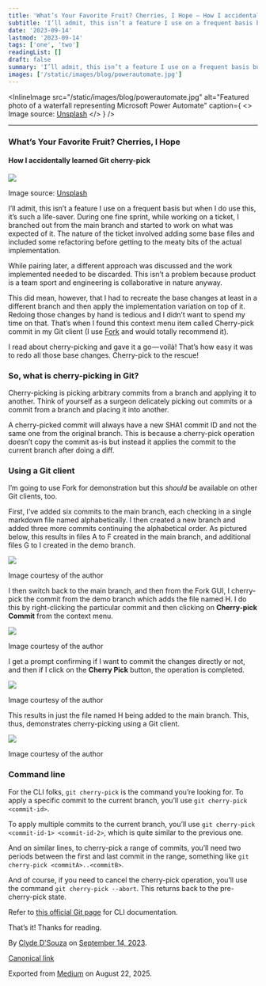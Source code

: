 ```yaml
---
title: 'What’s Your Favorite Fruit? Cherries, I Hope — How I accidentally learned Git cherry-pick'
subtitle: 'I’ll admit, this isn’t a feature I use on a frequent basis but when I do use this, it’s such a life-saver. During one fine sprint, while…'
date: '2023-09-14'
lastmod: '2023-09-14'
tags: ['one', 'two']
readingList: []
draft: false
summary: 'I’ll admit, this isn’t a feature I use on a frequent basis but when I do use this, it’s such a life-saver. During one fine sprint, while…'
images: ['/static/images/blog/powerautomate.jpg']
---
```


<InlineImage
  src="/static/images/blog/powerautomate.jpg"
  alt="Featured photo of a waterfall representing Microsoft Power Automate"
  caption={
    <>
      Image source: <a href="https://unsplash.com/photos/waAAaeC9hns">Unsplash</a>
    </>
  }
/>

***

### What’s Your Favorite Fruit? Cherries, I Hope

#### How I accidentally learned Git cherry-pick

![](https://cdn-images-1.medium.com/max/800/1*OddB-vYz5A_g47EpC8_dqQ.jpeg)

Image source: [Unsplash](https://unsplash.com/photos/Oqrx1ZxBYtc)

I’ll admit, this isn’t a feature I use on a frequent basis but when I do use this, it’s such a life-saver. During one fine sprint, while working on a ticket, I branched out from the main branch and started to work on what was expected of it. The nature of the ticket involved adding some base files and included some refactoring before getting to the meaty bits of the actual implementation.

While pairing later, a different approach was discussed and the work implemented needed to be discarded. This isn’t a problem because product is a team sport and engineering is collaborative in nature anyway.

This did mean, however, that I had to recreate the base changes at least in a different branch and then apply the implementation variation on top of it. Redoing those changes by hand is tedious and I didn’t want to spend my time on that. That’s when I found this context menu item called Cherry-pick commit in my Git client (I use [Fork](https://git-fork.com/) and would totally recommend it).

I read about cherry-picking and gave it a go — voilà! That’s how easy it was to redo all those base changes. Cherry-pick to the rescue!

### So, what is cherry-picking in Git?

Cherry-picking is picking arbitrary commits from a branch and applying it to another. Think of yourself as a surgeon delicately picking out commits or a commit from a branch and placing it into another.

A cherry-picked commit will always have a new SHA1 commit ID and not the same one from the original branch. This is because a cherry-pick operation doesn’t copy the commit as-is but instead it applies the commit to the current branch after doing a diff.

### Using a Git client

I’m going to use Fork for demonstration but this *should* be available on other Git clients, too.

First, I’ve added six commits to the main branch, each checking in a single markdown file named alphabetically. I then created a new branch and added three more commits continuing the alphabetical order. As pictured below, this results in files A to F created in the main branch, and additional files G to I created in the demo branch.

![](https://cdn-images-1.medium.com/max/800/1*M86dsMQ_kmZxb3a_jdJ_Mw.png)

Image courtesy of the author

I then switch back to the main branch, and then from the Fork GUI, I cherry-pick the commit from the demo branch which adds the file named H. I do this by right-clicking the particular commit and then clicking on **Cherry-pick Commit** from the context menu.

![](https://cdn-images-1.medium.com/max/800/1*NkwX8LgQ3KOuJeDjEvBHXw.png)

Image courtesy of the author

I get a prompt confirming if I want to commit the changes directly or not, and then if I click on the **Cherry Pick** button, the operation is completed.

![](https://cdn-images-1.medium.com/max/800/1*dPJWqaHOtFGPbblujCc1Yw.png)

Image courtesy of the author

This results in just the file named H being added to the main branch. This, thus, demonstrates cherry-picking using a Git client.

![](https://cdn-images-1.medium.com/max/800/1*Lq3Rl6tr5jMTCIFgCwoRYQ.png)

Image courtesy of the author

### Command line

For the CLI folks, `git cherry-pick` is the command you’re looking for. To apply a specific commit to the current branch, you’ll use `git cherry-pick <commit-id>`.

To apply multiple commits to the current branch, you’ll use `git cherry-pick <commit-id-1> <commit-id-2>`, which is quite similar to the previous one.

And on similar lines, to cherry-pick a range of commits, you’ll need two periods between the first and last commit in the range, something like `git cherry-pick <commitA>..<commitB>`.

And of course, if you need to cancel the cherry-pick operation, you’ll use the command `git cherry-pick --abort`. This returns back to the pre-cherry-pick state.

Refer to [this official Git page](https://git-scm.com/docs/git-cherry-pick) for CLI documentation.

That’s it! Thanks for reading.

By [Clyde D'Souza](https://medium.com/@clydedz) on [September 14, 2023](https://medium.com/p/96345cb192f6).

[Canonical link](https://medium.com/@clydedz/whats-your-favorite-fruit-cherries-i-hope-how-i-accidentally-learned-git-cherry-pick-96345cb192f6)

Exported from [Medium](https://medium.com) on August 22, 2025.

